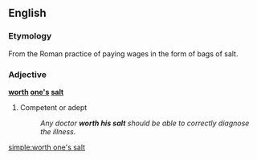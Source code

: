 ==English==

===Etymology===
From the Roman practice of paying wages in the form of bags of salt.

===Adjective===
'''[[worth]] [[one's]] [[salt]]'''

# {{context|idiomatic|lang=en}} Competent or adept
#: ''Any doctor '''worth his salt''' should be able to correctly diagnose the illness.''

[[simple:worth one's salt]]